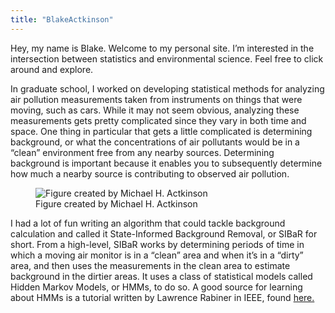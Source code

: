 ```yaml
---
title: "BlakeActkinson"
---
```


Hey, my name is Blake. Welcome to my personal site. I'm interested in the intersection between statistics and environmental science. Feel free to click around and explore.

:::: {layout="[ 40, 60 ]"}

::: {#first-column}

In graduate school, I worked on developing statistical methods for analyzing air pollution measurements taken from instruments on things that were moving, 
such as cars. While it may not seem obvious, analyzing these measurements gets pretty complicated since they vary in both time and space. One thing in particular that 
gets a little complicated is determining background, or what the concentrations of air pollutants would be in a "clean" environment free from any nearby
sources. Determining background is important because it enables you to subsequently determine how much a nearby source is contributing to observed air pollution. 

:::

::: {#second-column}
![Figure created by Michael H. Actkinson](Transition_Figure.jpg)
:::

::::

I had a lot of fun writing an algorithm that could tackle background calculation and called it State-Informed Background Removal, or SIBaR for short. From a 
high-level, SIBaR works by determining periods of time in which a moving air monitor is in a "clean" area and when it's in a "dirty" area, and then uses the 
measurements in the clean area to estimate background in the dirtier areas. It uses a class of statistical models called Hidden Markov Models, or HMMs, to do so.
A good source for learning about HMMs is a tutorial written by Lawrence Rabiner in IEEE, found [here.](https://www.tandfonline.com/doi/abs/10.1080/00401706.1991.10484833)
